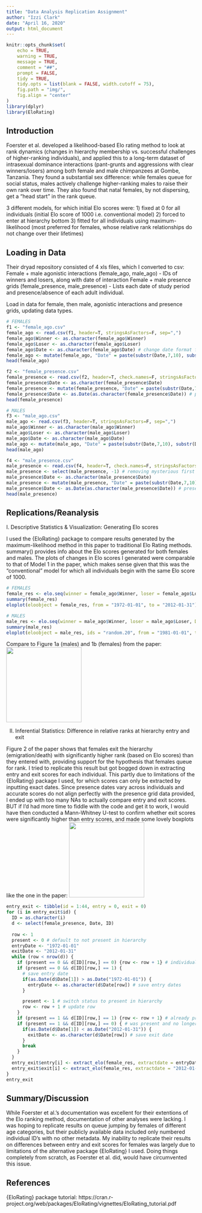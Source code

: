 ```yaml
---
title: "Data Analysis Replication Assignment"
author: "Izzi Clark"
date: "April 16, 2020"
output: html_document
---
```


```r
knitr::opts_chunk$set(
	echo = TRUE,
	warning = TRUE,
	message = TRUE,
	comment = "##",
	prompt = FALSE,
	tidy = TRUE,
	tidy.opts = list(blank = FALSE, width.cutoff = 75),
	fig.path = "img/",
	fig.align = "center"
)
library(dplyr)
library(EloRating)
```

## Introduction

Foerster et al. developed a likelihood-based Elo rating method to look at rank dynamics (changes in hierarchy membership vs. successful challenges of higher-ranking individuals), and applied this to a long-term dataset of intrasexual dominance interactions (pant-grunts and aggressions with clear winners/losers) among both female and male chimpanzees at Gombe, Tanzania. They found a substantial sex difference: while females queue for social status, males actively challenge higher-ranking males to raise their own rank over time. They also found that natal females, by not dispersing, get a "head start" in the rank queue.

3 different models, for which initial Elo scores were:
1) fixed at 0 for all individuals (initial Elo score of 1000 i.e. conventional model)
2) forced to enter at hierarchy bottom
3) fitted for all individuals using maximum-likelihood (most preferred for females, whose relative rank relationships do not change over their lifetimes)

## Loading in Data

Their dryad repository consisted of 4 xls files, which I converted to csv:
Female + male agonistic interactions (female_ago, male_ago) - IDs of winners and losers, along with date of interaction
Female + male presence grids (female_presence, male_presence) - Lists each date of study period and presence/absence of each adult individual.

Load in data for female, then male, agonistic interactions and presence grids, updating data types.
```r
# FEMALES
f1 <- "female_ago.csv"
female_ago <- read.csv(f1, header=T, stringsAsFactors=F, sep=",")
female_ago$Winner <- as.character(female_ago$Winner)
female_ago$Loser <- as.character(female_ago$Loser)
female_ago$Date <- as.character(female_ago$Date) # change date format for this package
female_ago <- mutate(female_ago, "Date" = paste(substr(Date,7,10), substr(Date,4,5), substr(Date,1,2), sep = "-"))
head(female_ago)

f2 <- "female_presence.csv"
female_presence <- read.csv(f2, header=T, check.names=F, stringsAsFactors=F, sep=",")
female_presence$Date <- as.character(female_presence$Date)
female_presence <- mutate(female_presence, "Date" = paste(substr(Date,7,10), substr(Date,4,5), substr(Date,1,2), sep = "-"))
female_presence$Date <- as.Date(as.character(female_presence$Date)) # presence dates must be converted to date format
head(female_presence)

# MALES
f3 <- "male_ago.csv"
male_ago <- read.csv(f3, header=T, stringsAsFactors=F, sep=",")
male_ago$Winner <- as.character(male_ago$Winner)
male_ago$Loser <- as.character(male_ago$Loser)
male_ago$Date <- as.character(male_ago$Date)
male_ago <- mutate(male_ago, "Date" = paste(substr(Date,7,10), substr(Date,4,5), substr(Date,1,2), sep = "-"))
head(male_ago)

f4 <- "male_presence.csv"
male_presence <- read.csv(f4, header=T, check.names=F, stringsAsFactors=F, sep=",")
male_presence <- select(male_presence, -1) # removing mysterious first unnamed column of indexes - how did it get there in the first place??
male_presence$Date <- as.character(male_presence$Date)
male_presence <- mutate(male_presence, "Date" = paste(substr(Date,7,10), substr(Date,4,5), substr(Date,1,2), sep = "-"))
male_presence$Date <- as.Date(as.character(male_presence$Date)) # presence dates must be converted to date format
head(male_presence)
```

## Replications/Reanalysis

I. Descriptive Statistics & Visualization: Generating Elo scores

I used the {EloRating} package to compare results generated by the maximum-likelihood method in this paper to traditional Elo Rating methods. summary() provides info about the Elo scores generated for both females and males. The plots of changes in Elo scores I generated were comparable to that of Model 1 in the paper, which makes sense given that this was the "conventional" model for which all individuals begin with the same Elo score of 1000.

```r
# FEMALES
female_res <- elo.seq(winner = female_ago$Winner, loser = female_ago$Loser, Date = female_ago$Date, presence = female_presence, runcheck = FALSE) # runcheck = FALSE because female_presence dates fall outside bounds of female_ago dates
summary(female_res)
eloplot(eloobject = female_res, from = "1972-01-01", to = "2012-01-31") # set date range to that of figures in paper

# MALES
male_res <- elo.seq(winner = male_ago$Winner, loser = male_ago$Loser, Date = male_ago$Date, presence = male_presence, runcheck = FALSE)
summary(male_res)
eloplot(eloobject = male_res, ids = "random.20", from = "1981-01-01", to = "2011-01-31")
```
Compare to Figure 1a (males) and 1b (females) from the paper:
<img src="img/Figure1" width="200px"/>

II. Inferential Statistics: Difference in relative ranks at hierarchy entry and exit

Figure 2 of the paper shows that females exit the hierarchy (emigration/death) with significantly higher rank (based on Elo scores) than they entered with, providing support for the hypothesis that females queue for rank. I tried to replicate this result but got bogged down in extracting entry and exit scores for each individual. This partly due to limitations of the {EloRating} package I used, for which scores can only be extracted by inputting exact dates. Since presence dates vary across individuals and accurate scores do not align perfectly with the presence grid data provided, I ended up with too many NAs to actually compare entry and exit scores. BUT if I'd had more time to fiddle with the code and get it to work, I would have then conducted a Mann-Whitney U-test to confirm whether exit scores were significantly higher than entry scores, and made some lovely boxplots like the one in the paper:
<img src="img/Figure1" width="200px"/>
```r
entry_exit <- tibble(id = 1:44, entry = 0, exit = 0)
for (i in entry_exit$id) {
  ID = as.character(i)
  d <- select(female_presence, Date, ID)
  
  row <- 1
  present <- 0 # default to not present in hierarchy
  entryDate <- "1972-01-01"
  exitDate <- "2012-01-31"
  while (row < nrow(d)) {
    if (present == 0 && d[ID][row,] == 0) {row <- row + 1} # individual not yet in hierarchy, so we move on to next row
    if (present == 0 && d[ID][row,] == 1) {
      # save entry date
      if(as.Date(d$Date[1]) > as.Date("1972-01-01")) {
        entryDate <- as.character(d$Date[row]) # save entry dates
      }

      present <- 1 # switch status to present in hierarchy
      row <- row + 1 # update row
    }
    if (present == 1 && d[ID][row,] == 1) {row <- row + 1} # already present and still present so nothing changes
    if (present == 1 && d[ID][row,] == 0) { # was present and no longer present, so save exit date
      if(as.Date(d$Date[1]) < as.Date("2012-01-31")) {
        exitDate <- as.character(d$Date[row]) # save exit date
      }
      break
    }
  }
  entry_exit$entry[i] <- extract_elo(female_res, extractdate = entryDate, IDs = ID)
  entry_exit$exit[i] <- extract_elo(female_res, extractdate = "2012-01-31", IDs = ID)
}
entry_exit
```

## Summary/Discussion

While Foerster et al.'s documentation was excellent for their extentions of the Elo ranking method, documentation of other analyses were lacking. I was hoping to replicate results on queue jumping by females of different age categories, but their publicly available data included only numbered individual ID's with no other metadata.
My inability to replicate their results on differences between entry and exit scores for females was largely due to limitations of the alternative package {EloRating} I used. Doing things completely from scratch, as Foerster et al. did, would have circumvented this issue.

## References
{EloRating} package tutorial: https://cran.r-project.org/web/packages/EloRating/vignettes/EloRating_tutorial.pdf